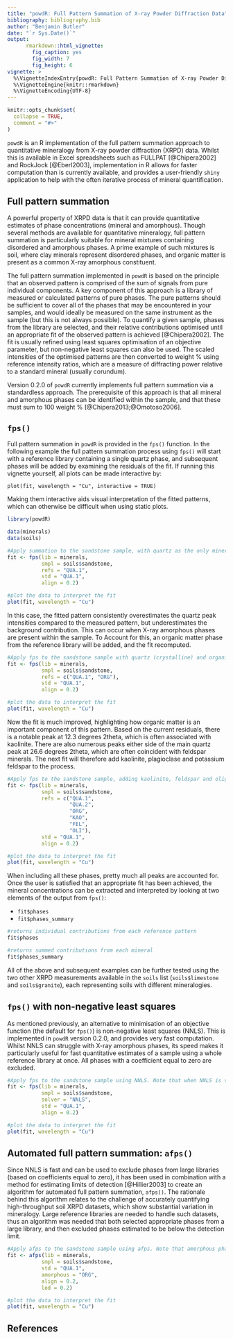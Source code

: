 ```yaml
---
title: "powdR: Full Pattern Summation of X-ray Powder Diffraction Data"
bibliography: bibliography.bib
author: "Benjamin Butler"
date: "`r Sys.Date()`"
output:
      rmarkdown::html_vignette:
        fig_caption: yes
        fig_width: 7
        fig_height: 6
vignette: >
  %\VignetteIndexEntry{powdR: Full Pattern Summation of X-ray Powder Diffraction Data}
  %\VignetteEngine{knitr::rmarkdown}
  %\VignetteEncoding{UTF-8}
---
```


```r
knitr::opts_chunk$set(
  collapse = TRUE,
  comment = "#>"
)
```

`powdR` is an R implementation of the full pattern summation approach to quantitative mineralogy from X-ray powder diffraction (XRPD) data. Whilst this is available in Excel spreadsheets such as FULLPAT [@Chipera2002] and RockJock [@Eberl2003], implementation in R allows for faster computation than is currently available, and provides a user-friendly `shiny` application to help with the often iterative process of mineral quantification.


## Full pattern summation
A powerful property of XRPD data is that it can provide quantitative estimates of phase concentrations (mineral and amorphous). Though several methods are available for quantitative mineralogy, full pattern summation is particularly suitable for mineral mixtures containing disordered and amorphous phases. A prime example of such mixtures is soil, where clay minerals represent disordered phases, and organic matter is present as a common X-ray amorphous constituent.

The full pattern summation implemented in `powdR` is based on the principle that an observed pattern is comprised of the sum of signals from pure individual components. A key component of this approach is a library of measured or calculated patterns of pure phases. The pure patterns should be sufficient to cover all of the phases that may be encountered in your samples, and would ideally be measured on the same instrument as the sample (but this is not always possible). To quantify a given sample, phases from the library are selected, and their relative contributions optimised until an appropriate fit of the observed pattern is achieved [@Chipera2002]. The fit is usually refined using least squares optimisation of an objective parameter, but non-negative least squares can also be used. The scaled intensities of the optimised patterns are then converted to weight % using reference intensity ratios, which are a measure of diffracting power relative to a standard mineral (usually corundum).

Version 0.2.0 of `powdR` currently implements full pattern summation via a standardless approach. The prerequisite of this approach is that all mineral and amorphous phases can be identified within the sample, and that these must sum to 100 weight % [@Chipera2013;@Omotoso2006].

## `fps()`
Full pattern summation in `powdR` is provided in the `fps()` function. In the following example the full pattern summation process using `fps()` will start with a reference library containing a single quartz phase, and subsequent phases will be added by examining the residuals of the fit. If running this vignette yourself, all plots can be made interactive by:

`plot(fit, wavelength = "Cu", interactive = TRUE)`

Making them interactive aids visual interpretation of the fitted patterns, which can otherwise be difficult when using static plots.

```r
library(powdR)

data(minerals)
data(soils)

#Apply summation to the sandstone sample, with quartz as the only mineral
fit <- fps(lib = minerals,
           smpl = soils$sandstone,
           refs = "QUA.1",
           std = "QUA.1",
           align = 0.2)

#plot the data to interpret the fit
plot(fit, wavelength = "Cu")
```

In this case, the fitted pattern consistently overestimates the quartz peak intensities compared to the measured pattern, but underestimates the background contribution. This can occur when X-ray amorphous phases are present within the sample. To Account for this, an organic matter phase from the reference library will be added, and the fit recomputed.

```r
#Apply fps to the sandstone sample with quartz (crystalline) and organic matter (amorphous)
fit <- fps(lib = minerals,
           smpl = soils$sandstone,
           refs = c("QUA.1", "ORG"),
           std = "QUA.1",
           align = 0.2)

#plot the data to interpret the fit
plot(fit, wavelength = "Cu")
```

Now the fit is much improved, highlighting how organic matter is an important component of this pattern. Based on the current residuals, there is a notable peak at 12.3 degrees 2theta, which is often associated with kaolinite. There are also numerous peaks either side of the main quartz peak at 26.6 degrees 2theta, which are often coincident with feldspar minerals. The next fit will therefore add kaolinite, plagioclase and potassium feldspar to the process.

```r
#Apply fps to the sandstone sample, adding kaolinite, feldspar and oligoclase to the process
fit <- fps(lib = minerals,
           smpl = soils$sandstone,
           refs = c("QUA.1",
                    "QUA.2",
                    "ORG",
                    "KAO",
                    "FEL",
                    "OLI"),
           std = "QUA.1",
           align = 0.2)

#plot the data to interpret the fit
plot(fit, wavelength = "Cu")
```

When including all these phases, pretty much all peaks are accounted for. Once the user is satisfied that an appropriate fit has been achieved, the mineral concentrations can be extracted and interpreted by looking at two elements of the output from `fps()`:

- `fit$phases`
- `fit$phases_summary`

```r
#returns individual contributions from each reference pattern
fit$phases

#returns summed contributions from each mineral
fit$phases_summary
```

All of the above and subsequent examples can be further tested using the two other XRPD measurements available in the `soils` list (`soils$limestone` and `soils$granite`), each representing soils with different mineralogies.

## `fps()` with non-negative least squares

As mentioned previously, an alternative to minimisation of an objective function (the default for `fps()`) is non-negative least squares (NNLS). This is implemented in `powdR` version 0.2.0, and provides very fast computation. Whilst NNLS can struggle with X-ray amorphous phases, its speed makes it particularly useful for fast quantitative estimates of a sample using a whole reference library at once. All phases with a coefficient equal to zero are excluded.

```r

#Apply fps to the sandstone sample using NNLS. Note that when NNLS is selected as the solver argument, there is no need to define the refs because all phases in the library are used by default
fit <- fps(lib = minerals,
           smpl = soils$sandstone,
           solver = "NNLS",
           std = "QUA.1",
           align = 0.2)

#plot the data to interpret the fit
plot(fit, wavelength = "Cu")
```

## Automated full pattern summation: `afps()`

Since NNLS is fast and can be used to exclude phases from large libraries (based on coefficients equal to zero), it has been used in combination with a method for estimating limits of detection [@Hillier2003] to create an algorithm for automated full pattern summation, `afps()`. The rationale behind this algorithm relates to the challenge of accurately quantifying high-throughput soil XRPD datasets, which show substantial variation in mineralogy. Large reference libraries are needed to handle such datasets, thus an algorithm was needed that both selected appropriate phases from a large library, and then excluded phases estimated to be below the detection limit.

```r

#Apply afps to the sandstone sample using afps. Note that amorphous phases need to be specified because they are treated differently to crystalline phases in this algorithm
fit <- afps(lib = minerals,
           smpl = soils$sandstone,
           std = "QUA.1",
           amorphous = "ORG",
           align = 0.2,
           lod = 0.2)

#plot the data to interpret the fit
plot(fit, wavelength = "Cu")
```

## References
